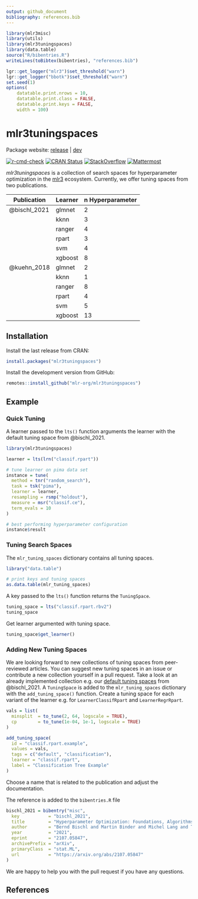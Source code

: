 ```yaml
---
output: github_document
bibliography: references.bib
---
```


```r
library(mlr3misc)
library(utils)
library(mlr3tuningspaces)
library(data.table)
source("R/bibentries.R")
writeLines(toBibtex(bibentries), "references.bib")

lgr::get_logger("mlr3")$set_threshold("warn")
lgr::get_logger("bbotk")$set_threshold("warn")
set.seed(1)
options(
    datatable.print.nrows = 10,
    datatable.print.class = FALSE,
    datatable.print.keys = FALSE,
    width = 100)
```

# mlr3tuningspaces

Package website: [release](https://mlr3tuningspaces.mlr-org.com/) | [dev](https://mlr3tuningspaces.mlr-org.com/dev/)

<!-- badges: start -->
[![r-cmd-check](https://github.com/mlr-org/mlr3tuningspaces/actions/workflows/r-cmd-check.yml/badge.svg)](https://github.com/mlr-org/mlr3tuningspaces/actions/workflows/r-cmd-check.yml)
[![CRAN Status](https://www.r-pkg.org/badges/version-ago/mlr3tuningspaces)](https://cran.r-project.org/package=mlr3tuningspaces)
[![StackOverflow](https://img.shields.io/badge/stackoverflow-mlr3-orange.svg)](https://stackoverflow.com/questions/tagged/mlr3)
[![Mattermost](https://img.shields.io/badge/chat-mattermost-orange.svg)](https://lmmisld-lmu-stats-slds.srv.mwn.de/mlr_invite/)
<!-- badges: end -->

*mlr3tuningspaces* is a collection of search spaces for hyperparameter optimization in the [mlr3](https://github.com/mlr-org/mlr3/) ecosystem.
Currently, we offer tuning spaces from two publications.

| Publication  | Learner | n Hyperparameter |
| ------------ | ------- | ---------------- |
| @bischl_2021 | glmnet  | 2                |
|              | kknn    | 3                |
|              | ranger  | 4                |
|              | rpart   | 3                |
|              | svm     | 4                |
|              | xgboost | 8                |
| @kuehn_2018  | glmnet  | 2                |
|              | kknn    | 1                |
|              | ranger  | 8                |
|              | rpart   | 4                |
|              | svm     | 5                |
|              | xgboost | 13               |

## Installation

Install the last release from CRAN:

```r
install.packages("mlr3tuningspaces")
```

Install the development version from GitHub:

```r
remotes::install_github("mlr-org/mlr3tuningspaces")
```

## Example

### Quick Tuning

A learner passed to the `lts()` function arguments the learner with the default tuning space from @bischl_2021.

```r
library(mlr3tuningspaces)

learner = lts(lrn("classif.rpart"))

# tune learner on pima data set
instance = tune(
  method = tnr("random_search"),
  task = tsk("pima"),
  learner = learner,
  resampling = rsmp("holdout"),
  measure = msr("classif.ce"),
  term_evals = 10
)

# best performing hyperparameter configuration
instance$result
```

### Tuning Search Spaces

The `mlr_tuning_spaces` dictionary contains all tuning spaces.

```r
library("data.table")

# print keys and tuning spaces
as.data.table(mlr_tuning_spaces)
```

A key passed to the `lts()` function returns the `TuningSpace`.

```r
tuning_space = lts("classif.rpart.rbv2")
tuning_space
```

Get learner argumented with tuning space.

```r
tuning_space$get_learner()
```

### Adding New Tuning Spaces

We are looking forward to new collections of tuning spaces from peer-reviewed articles.
You can suggest new tuning spaces in an issue or contribute a new collection yourself in a pull request.
Take a look at an already implemented collection e.g. our [default tuning spaces](https://github.com/mlr-org/mlr3tuningspaces/blob/main/R/tuning_spaces_default.R) from @bischl_2021.
A `TuningSpace` is added to the ` mlr_tuning_spaces` dictionary with the  `add_tuning_space()` function.
Create a tuning space for each variant of the learner e.g. for `LearnerClassifRpart` and `LearnerRegrRpart`.

```r
vals = list(
  minsplit  = to_tune(2, 64, logscale = TRUE),
  cp        = to_tune(1e-04, 1e-1, logscale = TRUE)
)

add_tuning_space(
  id = "classif.rpart.example",
  values = vals,
  tags = c("default", "classification"),
  learner = "classif.rpart",
  label = "Classification Tree Example"
)
```

Choose a name that is related to the publication and adjust the documentation.

The reference is added to the `bibentries.R` file

```r
bischl_2021 = bibentry("misc",
  key           = "bischl_2021",
  title         = "Hyperparameter Optimization: Foundations, Algorithms, Best Practices and Open Challenges",
  author        = "Bernd Bischl and Martin Binder and Michel Lang and Tobias Pielok and Jakob Richter and Stefan Coors and Janek Thomas and Theresa Ullmann and Marc Becker and Anne-Laure Boulesteix and Difan Deng and Marius Lindauer",
  year          = "2021",
  eprint        = "2107.05847",
  archivePrefix = "arXiv",
  primaryClass  = "stat.ML",
  url           = "https://arxiv.org/abs/2107.05847"
)
```

We are happy to help you with the pull request if you have any questions.

## References
